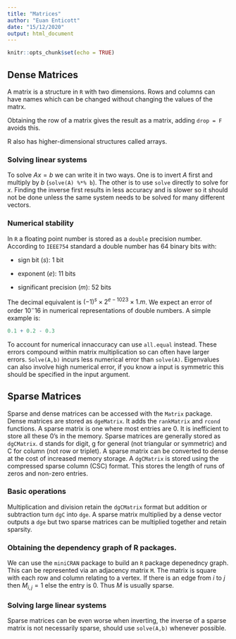 ```yaml
---
title: "Matrices"
author: "Euan Enticott"
date: "15/12/2020"
output: html_document
---
```


```r
knitr::opts_chunk$set(echo = TRUE)
```

## Dense Matrices
A matrix is a structure in `R` with two dimensions. Rows and columns can have names which can be changed without changing the values of the matrx.

Obtaining the row of a matrix gives the result as a matrix, adding `drop = F` avoids this.

R also has higher-dimensional structures called arrays.

### Solving linear systems
To solve $Ax = b$ we can write it in two ways. One is to invert $A$ first and multiply by $b$ (`solve(A) %*% b`). The other is to use `solve` directly to solve for $x$. Finding the inverse first results in less accuracy and is slower so it should not be done unless the same system needs to be solved for many different vectors.

### Numerical stability
In `R` a floating point number is stored as a `double` precision number. According to `IEEE754` standard a double number has 64 binary bits with:

* sign bit ($s$): 1 bit

* exponent ($e$): 11 bits

* significant precision ($m$): 52 bits

The decimal equivalent is $(-1)^s \times 2^{e - 1023} \times 1.m$. We expect an error of order $10^-16$ in numerical representations of double numbers. A simple example is:

```r
0.1 + 0.2 - 0.3
```

To account for numerical innaccuracy can use `all.equal` instead. These errors compound within matrix multiplication so can often have larger errors. `Solve(A,b)` incurs less numerical error than `solve(A)`. Eigenvalues can also involve high numerical error, if you know a input is symmetric this should be specified in the input argument.

## Sparse Matrices
Sparse and dense matrices can be accessed with the `Matrix` package. Dense matrices are stored as `dgeMatrix`. It adds the `rankMatrix` and `rcond` functions. A sparse matrix is one where most entries are 0. It is inefficient to store all these 0's in the memory. Sparse matrices are generally stored as `dgCMatrix`. d stands for digit, g for general (not triangular or symmetric) and C for column (not row or triplet). A sparse matrix can be converted to dense at the cost of increased memory storage. A `dgCMatrix` is stored using the compressed sparse column (CSC) format. This stores the length of runs of zeros and non-zero entries. 

### Basic operations
Multiplication and division retain the `dgCMatrix` format but addition or subtraction turn `dgC` into `dge`. A sparse matrix multiplied by a dense vector outputs a `dge` but two sparse matrices can be multiplied together and retain sparsity.

### Obtaining the dependency graph of R packages.
We can use the `miniCRAN` package to build an `R` package depenedncy graph. This can be represented via an adjacency matrix `M`. The matrix is square with each row and column relating to a vertex. If there is an edge from $i$ to $j$ then $M_{i,j} =1$ else the entry is 0. Thus $M$ is usually sparse. 

### Solving large linear systems
Sparse matrices can be even worse when inverting, the inverse of a sparse matrix is not necessarily sparse, should use `solve(A,b)` whenever possible. 